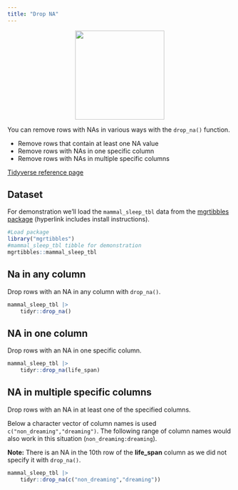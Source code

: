 ```yaml
---
title: "Drop NA"
---
```


<center>
![](images/tidyr_drop_na.png){style="width:200px"}
</center>

You can remove rows with NAs in various ways with the `drop_na()` function.

- Remove rows that contain at least one NA value
- Remove rows with NAs in one specific column
- Remove rows with NAs in multiple specific columns

[Tidyverse reference page](https://tidyr.tidyverse.org//reference/drop_na.html)

## Dataset

For demonstration we'll load the `mammal_sleep_tbl` data from the [mgrtibbles package](/datasets/mgrtibbles.qmd) (hyperlink includes install instructions).

```r
#Load package
library("mgrtibbles")
#mammal_sleep_tbl tibble for demonstration
mgrtibbles::mammal_sleep_tbl
```

## Na in any column

Drop rows with an NA in any column with `drop_na()`.

```r
mammal_sleep_tbl |>
    tidyr::drop_na()
```

## NA in one column

Drop rows with an NA in one specific column.

```r
mammal_sleep_tbl |>
    tidyr::drop_na(life_span)
```

## NA in multiple specific columns

Drop rows with an NA in at least one of the specified columns.

Below a character vector of column names is used `c("non_dreaming","dreaming")`.
The following range of column names would also work in this situation (`non_dreaming:dreaming`).

__Note:__ There is an NA in the 10th row of the __life_span__ column as we did not specify it with `drop_na()`.

```r
mammal_sleep_tbl |>
    tidyr::drop_na(c("non_dreaming","dreaming"))
```

